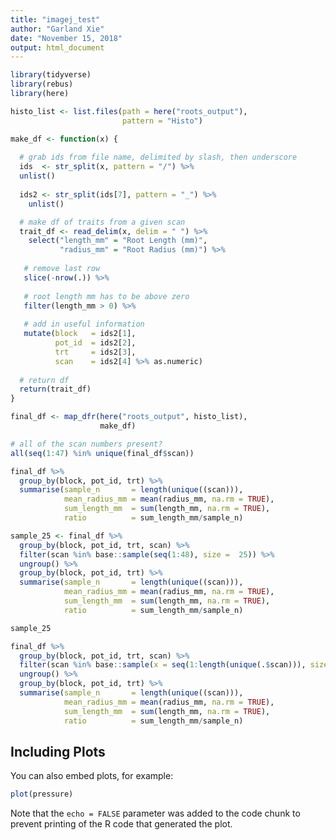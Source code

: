 ---
title: "imagej_test"
author: "Garland Xie"
date: "November 15, 2018"
output: html_document
---

```{r libraries}
library(tidyverse)
library(rebus)
library(here)
```

```{r}
histo_list <- list.files(path = here("roots_output"), 
                         pattern = "Histo")
```

```{r import data}

make_df <- function(x) {
  
  # grab ids from file name, delimited by slash, then underscore
  ids  <- str_split(x, pattern = "/") %>%
  unlist()
  
  ids2 <- str_split(ids[7], pattern = "_") %>%
    unlist()

  # make df of traits from a given scan
  trait_df <- read_delim(x, delim = " ") %>%
    select("length_mm" = "Root Length (mm)",
           "radius_mm" = "Root Radius (mm)") %>%
    
   # remove last row
   slice(-nrow(.)) %>% 
    
   # root length mm has to be above zero
   filter(length_mm > 0) %>% 
    
   # add in useful information
   mutate(block   = ids2[1], 
          pot_id  = ids2[2],
          trt     = ids2[3],
          scan    = ids2[4] %>% as.numeric)  
  
  # return df 
  return(trait_df)
}

```

```{r iteration}
final_df <- map_dfr(here("roots_output", histo_list), 
                    make_df)
```

```{r sanity check}

# all of the scan numbers present?
all(seq(1:47) %in% unique(final_df$scan))

```


```{r}
final_df %>% 
  group_by(block, pot_id, trt) %>%
  summarise(sample_n       = length(unique((scan))),
            mean_radius_mm = mean(radius_mm, na.rm = TRUE),
            sum_length_mm  = sum(length_mm, na.rm = TRUE),
            ratio          = sum_length_mm/sample_n)
```

```{r}
sample_25 <- final_df %>% 
  group_by(block, pot_id, trt, scan) %>%
  filter(scan %in% base::sample(seq(1:48), size =  25)) %>%
  ungroup() %>%
  group_by(block, pot_id, trt) %>%
  summarise(sample_n       = length(unique((scan))),
            mean_radius_mm = mean(radius_mm, na.rm = TRUE),
            sum_length_mm  = sum(length_mm, na.rm = TRUE),
            ratio          = sum_length_mm/sample_n)

sample_25
```


```{r}
final_df %>% 
  group_by(block, pot_id, trt, scan) %>%
  filter(scan %in% base::sample(x = seq(1:length(unique(.$scan))), size = 10)) %>%
  ungroup() %>%
  group_by(block, pot_id, trt) %>%
  summarise(sample_n       = length(unique((scan))),
            mean_radius_mm = mean(radius_mm, na.rm = TRUE),
            sum_length_mm  = sum(length_mm, na.rm = TRUE),
            ratio          = sum_length_mm/sample_n)
```

## Including Plots

You can also embed plots, for example:

```{r pressure, echo=FALSE}
plot(pressure)
```

Note that the `echo = FALSE` parameter was added to the code chunk to prevent printing of the R code that generated the plot.
